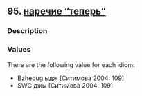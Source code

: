## 95. <a href =  'https://agricolamz.github.io/The_Circassian_Isoglosses_Database/95.html'>наречие "теперь"</a>
### Description



### Values
There are the following value for each idiom:

* Bzhedug  ыдж [Ситимова 2004: 109] 
* SWC  джы [Ситимова 2004: 109] 

